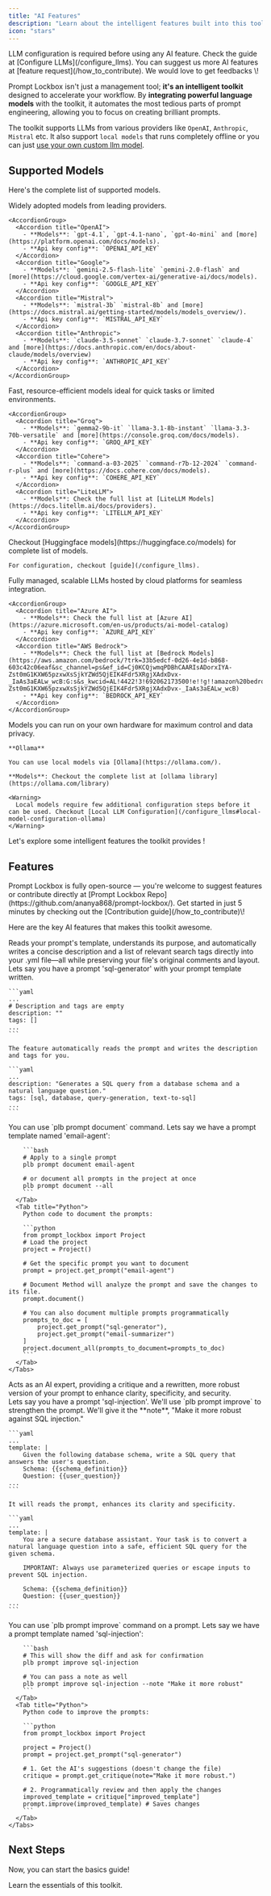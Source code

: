 ```yaml
---
title: "AI Features"
description: "Learn about the intelligent features built into this toolkit. "
icon: "stars"
---
```


<Note>
  LLM configuration is required before using any AI feature. Check the guide at [Configure LLMs](/configure_llms).
</Note>

<Tip>
  You can suggest us more AI features at [feature request](/how_to_contribute). We would love to get feedbacks \!
</Tip>

Prompt Lockbox isn't just a management tool; **it's an intelligent toolkit** designed to accelerate your workflow. By **integrating powerful language models** with the toolkit, it automates the most tedious parts of prompt engineering, allowing you to focus on creating brilliant prompts.

The toolkit supports LLMs from various providers like `OpenAI`, `Anthropic`, `Mistral` etc. It also support `local models` that runs completely offline or you can just [use your own custom llm model](/configure_llms).

## Supported Models

Here's the complete list of supported models.

<Tabs>
  <Tab title="Mainstream LLMs">
    Widely adopted models from leading providers.

    <AccordionGroup>
      <Accordion title="OpenAI">
        - **Models**: `gpt-4.1`, `gpt-4.1-nano`, `gpt-4o-mini` and [more](https://platform.openai.com/docs/models).
        - **Api key config**: `OPENAI_API_KEY`
      </Accordion>
      <Accordion title="Google">
        - **Models**: `gemini-2.5-flash-lite` `gemini-2.0-flash` and [more](https://cloud.google.com/vertex-ai/generative-ai/docs/models).
        - **Api key config**: `GOOGLE_API_KEY`
      </Accordion>
      <Accordion title="Mistral">
        - **Models**: `mistral-3b` `mistral-8b` and [more](https://docs.mistral.ai/getting-started/models/models_overview/).
        - **Api key config**: `MISTRAL_API_KEY`
      </Accordion>
      <Accordion title="Anthropic">
        - **Models**: `claude-3.5-sonnet` `claude-3.7-sonnet` `claude-4` and [more](https://docs.anthropic.com/en/docs/about-claude/models/overview)
        - **Api key config**: `ANTHROPIC_API_KEY`
      </Accordion>
    </AccordionGroup>
  </Tab>
  <Tab title="Lightweight LLMs">
    Fast, resource-efficient models ideal for quick tasks or limited environments.

    <AccordionGroup>
      <Accordion title="Groq">
        - **Models**: `gemma2-9b-it` `llama-3.1-8b-instant` `llama-3.3-70b-versatile` and [more](https://console.groq.com/docs/models). 
        - **Api key config**: `GROQ_API_KEY`
      </Accordion>
      <Accordion title="Cohere">
        - **Models**: `command-a-03-2025` `command-r7b-12-2024` `command-r-plus` and [more](https://docs.cohere.com/docs/models).
        - **Api key config**: `COHERE_API_KEY`
      </Accordion>
      <Accordion title="LiteLLM">
        - **Models**: Check the full list at [LiteLLM Models](https://docs.litellm.ai/docs/providers).
        - **Api key config**: `LITELLM_API_KEY`
      </Accordion>
    </AccordionGroup>
  </Tab>
  <Tab title="Huggingface">
    Checkout [Huggingface models](https://huggingface.co/models) for complete list of models. 

    For configuration, checkout [guide](/configure_llms).
  </Tab>
  <Tab title="Cloud">
    Fully managed, scalable LLMs hosted by cloud platforms for seamless integration.

    <AccordionGroup>
      <Accordion title="Azure AI">
        - **Models**: Check the full list at [Azure AI](https://azure.microsoft.com/en-us/products/ai-model-catalog)
        - **Api key config**: `AZURE_API_KEY`
      </Accordion>
      <Accordion title="AWS Bedrock">
        - **Models**: Check the full list at [Bedrock Models](https://aws.amazon.com/bedrock/?trk=33b5edcf-0d26-4e1d-b868-603c42c06eaf&sc_channel=ps&ef_id=Cj0KCQjwmqPDBhCAARIsADorxIYA-Zst0mG1KXW65pzxwXsSjkYZWd5QjEIK4Fdr5XRgjXAdxDvx-_IaAs3aEALw_wcB:G:s&s_kwcid=AL!4422!3!692062173500!e!!g!!amazon%20bedrock!21054971903!164977109691&gad_campaignid=21054971903&gclid=Cj0KCQjwmqPDBhCAARIsADorxIYA-Zst0mG1KXW65pzxwXsSjkYZWd5QjEIK4Fdr5XRgjXAdxDvx-_IaAs3aEALw_wcB)
        - **Api key config**: `BEDROCK_API_KEY`
      </Accordion>
    </AccordionGroup>
  </Tab>
  <Tab title="Local">
    Models you can run on your own hardware for maximum control and data privacy.

    **Ollama**

    You can use local models via [Ollama](https://ollama.com/).

    **Models**: Checkout the complete list at [ollama library](https://ollama.com/library)

    <Warning>
      Local models require few additional configuration steps before it can be used. Checkout [Local LLM Configuration](/configure_llms#local-model-configuration-ollama)
    </Warning>
  </Tab>
</Tabs>

Let's explore some intelligent features the toolkit provides \!

## Features

<Tip>
  Prompt Lockbox is fully open-source — you're welcome to suggest features or contribute directly at [Prompt Lockbox Repo](https://github.com/ananya868/prompt-lockbox/). Get started in just 5 minutes by checking out the [Contribution guide](/how_to_contribute)\!
</Tip>

Here are the key AI features that makes this toolkit awesome.

<Card title="Automatic Documentation">
  Reads your prompt's template, understands its purpose, and automatically writes a concise description and a list of relevant search tags directly into your .yml file—all while preserving your file's original comments and layout.

  <br />

  <Accordion title="See in action" icon="stars">
    Lets say you have a prompt 'sql-generator' with your prompt template written.

    ```yaml
    ...
    # Description and tags are empty
    description: ""
    tags: []
    ...
    ```

    The feature automatically reads the prompt and writes the description and tags for you.

    ```yaml
    ...
    description: "Generates a SQL query from a database schema and a natural language question."
    tags: [sql, database, query-generation, text-to-sql]
    ...
    ```
  </Accordion>
  <Accordion title="Usage">
    <Tabs>
      <Tab title="CLI">
        You can use `plb prompt document` command. Lets say we have a prompt template named 'email-agent':

        ```bash
        # Apply to a single prompt 
        plb prompt document email-agent 
        
        # or document all prompts in the project at once
        plb prompt document --all
        ```
      </Tab>
      <Tab title="Python">
        Python code to document the prompts:

        ```python
        from prompt_lockbox import Project
        # Load the project
        project = Project()
        
        # Get the specific prompt you want to document
        prompt = project.get_prompt("email-agent")
        
        # Document Method will analyze the prompt and save the changes to its file.
        prompt.document()
        
        # You can also document multiple prompts programmatically
        prompts_to_doc = [
            project.get_prompt("sql-generator"),
            project.get_prompt("email-summarizer")
        ]
        project.document_all(prompts_to_document=prompts_to_doc)
        ```
      </Tab>
    </Tabs>
  </Accordion>
</Card>

<Card title="Prompt Enhancer">
  Acts as an AI expert, providing a critique and a rewritten, more robust version of your prompt to enhance clarity, specificity, and security.

  <br />

  <Accordion title="See in action" icon="stars">
    Lets say you have a prompt 'sql-injection'. We'll use `plb prompt improve` to strengthen the prompt. We'll give it the **note**, "Make it more robust against SQL injection."

    ```yaml
    ...
    template: |
        Given the following database schema, write a SQL query that answers the user's question.
        Schema: {{schema_definition}}
        Question: {{user_question}}
    ...
    ```

    It will reads the prompt, enhances its clarity and specificity.

    ```yaml
    ...
    template: |
        You are a secure database assistant. Your task is to convert a natural language question into a safe, efficient SQL query for the given schema.
      
        IMPORTANT: Always use parameterized queries or escape inputs to prevent SQL injection.
      
        Schema: {{schema_definition}}
        Question: {{user_question}}
    ...
    ```
  </Accordion>
  <Accordion title="Usage">
    <Tabs>
      <Tab title="CLI">
        You can use `plb prompt improve` command on a prompt. Lets say we have a prompt template named 'sql-injection':

        ```bash
        # This will show the diff and ask for confirmation
        plb prompt improve sql-injection  
        
        # You can pass a note as well 
        plb prompt improve sql-injection --note "Make it more robust"
        ```
      </Tab>
      <Tab title="Python">
        Python code to improve the prompts:

        ```python
        from prompt_lockbox import Project
        
        project = Project()
        prompt = project.get_prompt("sql-generator")
        
        # 1. Get the AI's suggestions (doesn't change the file)
        critique = prompt.get_critique(note="Make it more robust.")
        
        # 2. Programmatically review and then apply the changes
        improved_template = critique["improved_template"]
        prompt.improve(improved_template) # Saves changes
        ```
      </Tab>
    </Tabs>
  </Accordion>
</Card>

## Next Steps 

Now, you can start the basics guide!

<CardGroup>
  <Card title="Basics" icon="code" href="/guide/first">
    Learn the essentials of this toolkit.
  </Card>
</CardGroup>